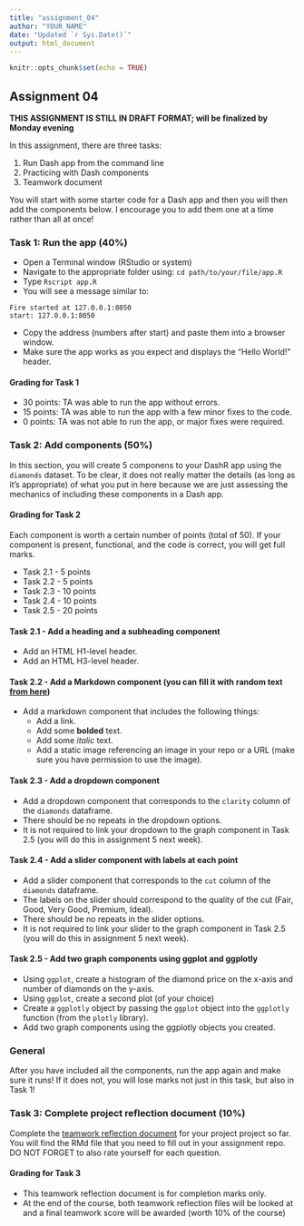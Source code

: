 ```yaml
---
title: "assignment_04"
author: "YOUR_NAME"
date: "Updated `r Sys.Date()`"
output: html_document
---
```


```r
knitr::opts_chunk$set(echo = TRUE)
```

## Assignment 04

**THIS ASSIGNMENT IS STILL IN DRAFT FORMAT; will be finalized by Monday evening**

In this assignment, there are three tasks:

1) Run Dash app from the command line
2) Practicing with Dash components
3) Teamwork document

You will start with some starter code for a Dash app and then you will then add the components below.
I encourage you to add them one at a time rather than all at once!

### Task 1: Run the app (40%)

- Open a Terminal window (RStudio or system)
- Navigate to the appropriate folder using: `cd path/to/your/file/app.R`
- Type `Rscript app.R`
- You will see a message similar to: 

```
Fire started at 127.0.0.1:8050
start: 127.0.0.1:8050
```
- Copy the address (numbers after start) and paste them into a browser window.
- Make sure the app works as you expect and displays the "Hello World!" header.

#### Grading for Task 1

- 30 points: TA was able to run the app without errors.
- 15 points: TA was able to run the app with a few minor fixes to the code.
- 0 points: TA was not able to run the app, or major fixes were required.

### Task 2: Add components (50%)

In this section, you will create 5 componens to your DashR app using the `diamonds` dataset.
To be clear, it does not really matter the details (as long as it's appropriate) of what you put in here because we are just assessing the mechanics of including these components in a Dash app.

#### Grading for Task 2

Each component is worth a certain number of points (total of 50).
If your component is present, functional, and the code is correct, you will get full marks.

- Task 2.1 - 5 points
- Task 2.2 - 5 points
- Task 2.3 - 10 points
- Task 2.4 - 10 points
- Task 2.5 - 20 points

#### Task 2.1 - Add a heading and a subheading component

- Add an HTML H1-level header.
- Add an HTML H3-level header.

#### Task 2.2 - Add a Markdown component (you can fill it with random text [from here](https://www.lipsum.com))

- Add a markdown component that includes the following things:
  - Add a link.
  - Add some **bolded** text.
  - Add some _italic_ text.
  - Add a static image referencing an image in your repo or a URL (make sure you have permission to use the image).

#### Task 2.3 - Add a dropdown component

- Add a dropdown component that corresponds to the `clarity` column of the `diamonds` dataframe.
- There should be no repeats in the dropdown options.
- It is not required to link your dropdown to the graph component in Task 2.5 (you will do this in assignment 5 next week).

#### Task 2.4 - Add a slider component with labels at each point 

- Add a slider component that corresponds to the `cut` column of the `diamonds` dataframe.
- The labels on the slider should correspond to the quality of the cut (Fair, Good, Very Good, Premium, Ideal).
- There should be no repeats in the slider options.
- It is not required to link your slider to the graph component in Task 2.5 (you will do this in assignment 5 next week).

#### Task 2.5 - Add two graph components using ggplot and ggplotly

- Using `ggplot`, create a histogram of the diamond price on the x-axis and number of diamonds on the y-axis.
- Using `ggplot`, create a second plot (of your choice)
- Create a `ggplotly` object by passing the `ggplot` object into the `ggplotly` function (from the `plotly` library).
- Add two graph components using the ggplotly objects you created.

### General

After you have included all the components, run the app again and make sure it runs!
If it does not, you will lose marks not just in this task, but also in Task 1!

### Task 3: Complete project reflection document (10%)

Complete the [teamwork reflection document](https://stat545.stat.ubc.ca/evaluation/teamwork/) for your project project so far.
You will find the RMd file that you need to fill out in your assignment repo.
DO NOT FORGET to also rate yourself for each question.

#### Grading for Task 3

- This teamwork reflection document is for completion marks only.
- At the end of the course, both teamwork reflection files will be looked at and a final teamwork score will be awarded (worth 10% of the course)
